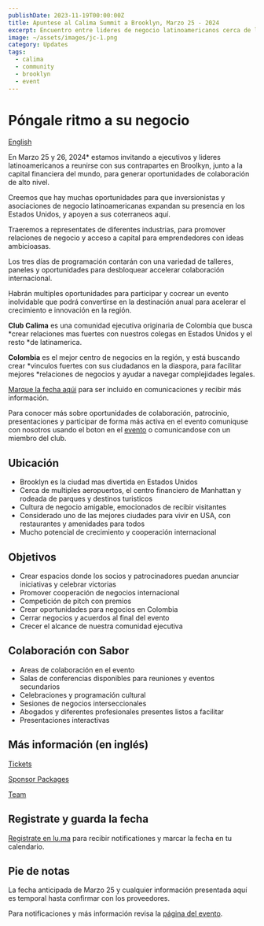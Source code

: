 ```yaml
---
publishDate: 2023-11-19T00:00:00Z
title: Apuntese al Calima Summit a Brooklyn, Marzo 25 - 2024
excerpt: Encuentro entre lideres de negocio latinoamericanos cerca de la cápital financiera del mundo
image: ~/assets/images/jc-1.png
category: Updates
tags:
  - calima
  - community
  - brooklyn
  - event
---
```


# Póngale ritmo a su negocio

[English](/calima-summit)

En Marzo 25 y 26, 2024* estamos invitando a ejecutivos y lideres latinoamericanos a
reunirse con sus contrapartes en Broolkyn, junto a la capital financiera del
mundo, para generar oportunidades de colaboración de alto nivel.

Creemos que hay muchas oportunidades para que inversionistas y asociaciones de
negocio latinoamericanas expandan su presencia en los Estados Unidos, y apoyen a
sus coterraneos aquí.

Traeremos a representates de diferentes industrias, para promover relaciones de
negocio y acceso a capital para emprendedores con ideas ambicioasas.

Los tres días de programación contarán con una variedad de talleres, paneles y
oportunidades para desbloquear accelerar colaboración internacional.

Habrán multiples oportunidades para participar y cocrear un evento inolvidable
que podrá convertirse en la destinación anual para acelerar el crecimiento e
innovación en la región.

**Club Calima** es una comunidad ejecutiva originaria de Colombia que busca
*crear relaciones mas fuertes con nuestros colegas en Estados Unidos y el resto
*de latinamerica.

**Colombia** es el mejor centro de negocios en la región, y está buscando crear
*vinculos fuertes con sus ciudadanos en la diaspora, para facilitar mejores
*relaciones de negocios y ayudar a navegar complejidades legales.

[Marque la fecha aqúi](https://lu.ma/calimajc2024) para ser incluido en comunicaciones y recibir más información.

Para conocer más sobre oportunidades de colaboración, patrocinio, presentaciones
y participar de forma más activa en el evento comuniquse con nosotros usando el
boton en el [evento](https://lu.ma/calimajc2024) o
comunicandose con un miembro del club.

## Ubicación

- Brooklyn es la ciudad mas divertida en Estados Unidos
- Cerca de multiples aeropuertos, el centro financiero de Manhattan y rodeada de parques y destinos turisticos
- Cultura de negocio amigable, emocionados de recibir visitantes
- Considerado uno de las mejores ciudades para vivir en USA, con restaurantes y amenidades para todos
- Mucho potencial de crecimiento y cooperación internacional


## Objetivos

- Crear espacios donde los socios y patrocinadores puedan anunciar iniciativas y celebrar victorias
- Promover cooperación de negocios internacional
- Competición de pitch con premios
- Crear oportunidades para negocios en Colombia
- Cerrar negocios y acuerdos al final del evento
- Crecer el alcance de nuestra comunidad ejecutiva

## Colaboración con Sabor

- Areas de colaboración en el evento
- Salas de conferencias disponibles para reuniones y eventos secundarios
- Celebraciones y programación cultural
- Sesiones de negocios interseccionales
- Abogados y diferentes profesionales presentes listos a facilitar
- Presentaciones interactivas

## Más información (en inglés)

[Tickets](/summit/2024/brooklyn)

[Sponsor Packages](/summit/2024/sponsor)

[Team](/summit/2024/team)

## Registrate y guarda la fecha

[Registrate en lu.ma](https://lu.ma/calimajc2024) para recibir notificationes y marcar la fecha en tu calendario.

## Pie de notas

La fecha anticipada de Marzo 25 y cualquier información presentada aquí es temporal hasta confirmar con los proveedores.

Para notificaciones y más información revisa la [página del evento](/summit/2024/brooklyn).
